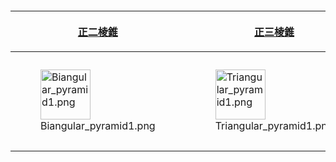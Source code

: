 {| class=wikitable
|+ [[棱锥|棱锥体]]
|-
![[等腰三角形|正二棱錐]]
![[正四面体|正三棱錐]]
![[四角錐|正四棱錐]]
![[五角錐|正五棱錐]]
![[六角錐|正六棱錐]]
![[七角錐|正七棱錐]]
![[八角錐|正八棱錐]]
![[九角錐|正九棱錐]]
![[十角錐|正十棱錐]]
!...
![[圆锥]]
|- valign=bottom
|[[Image:Biangular pyramid1.png|80px]]
|[[Image:Triangular pyramid1.png|80px]]
|[[Image:Square pyramid1.png|80px]]
|[[Image:Pentagonale piramide1.png|80px]]
|[[File:Hexagonal pyramid.png|80px]]
|[[File:Heptagonal pyramid1.png|80px]]
|[[Image:Octagonal pyramid1.png|80px]]
|[[Image:Enneagonal pyramid1.png|80px]]
|[[Image:Decagonal pyramid1.png|80px]]
|
|[[File:Infinite-gonal pyramid1.png|80px]]
|}

<noinclude>{{Documentation}}</noinclude>